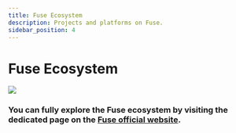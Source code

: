 ```yaml
---
title: Fuse Ecosystem
description: Projects and platforms on Fuse.
sidebar_position: 4
---
```


# Fuse Ecosystem

![](/img/Screenshot-2023-05-11.png)

### You can fully explore the Fuse ecosystem by visiting the dedicated page on the [Fuse official website](https://fuse.io/ecosystem).
